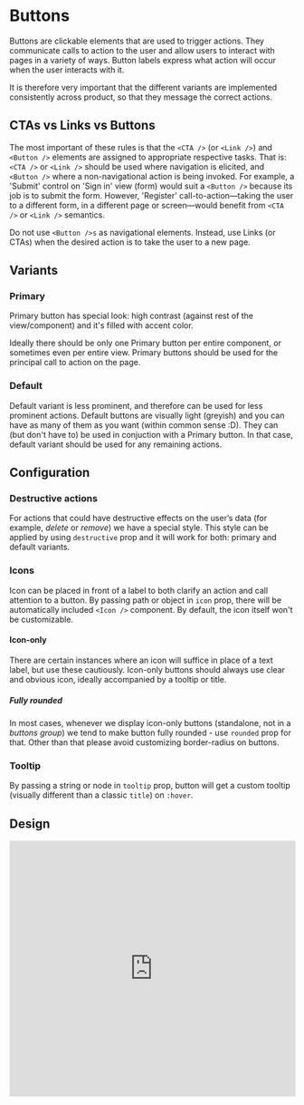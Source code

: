# Buttons

Buttons are clickable elements that are used to trigger actions. 
They communicate calls to action to the user and allow users to interact with pages in a variety of ways. 
Button labels express what action will occur when the user interacts with it.

 It is therefore very important that the different variants are implemented consistently across product, 
 so that they message the correct actions.

## CTAs vs Links vs Buttons

The most important of these rules is that the `<CTA />` (or `<Link />`) and `<Button />` elements are assigned to appropriate respective tasks. 
That is: `<CTA />` or `<Link />` should be used where navigation is elicited, and `<Button />` where a non-navigational action is being invoked.
For example, a 'Submit' control on 'Sign in' view (form) would suit a `<Button />` because its job is to submit the form. 
However, 'Register' call-to-action—taking the user to a different form, in a different page or screen—would benefit from `<CTA />` or `<Link />` semantics.

Do not use `<Button />s` as navigational elements. Instead, use Links (or CTAs) when the desired action is to take the user to a new page.

## Variants

### Primary

Primary button has special look: high contrast (against rest of the view/component) and it's filled with accent color. 

Ideally there should be only one Primary button per entire component, or sometimes even per entire view.
Primary buttons should be used for the principal call to action on the page.

### Default

Default variant is less prominent, and therefore can be used for less prominent actions.
Default buttons are visually light (greyish) and you can have as many of them as you want (within common sense :D). 
They can (but don't have to) be used in conjuction with a Primary button. In that case, default variant should be used for any remaining actions.

## Configuration

### Destructive actions

For actions that could have destructive effects on the user’s data (for example, *delete* or *remove*) we have a special style.
This style can be applied by using `destructive` prop and it will work for both: primary and default variants.

### Icons

Icon can be placed in front of a label to both clarify an action and call attention to a button. 
By passing path or object in `icon` prop, there will be automatically included `<Icon />` component.
By default, the icon itself won't be customizable.

#### Icon-only

There are certain instances where an icon will suffice in place of a text label, but use these cautiously.
Icon-only buttons should always use clear and obvious icon, ideally accompanied by a tooltip or title.

##### Fully rounded

In most cases, whenever we display icon-only buttons (standalone, not in a *buttons group*) we tend to make button fully rounded - use `rounded` prop for that.
Other than that please avoid customizing border-radius on buttons.

### Tooltip

By passing a string or node in `tooltip` prop, button will get a custom tooltip (visually different than a classic `title`) on `:hover`.

## Design

<iframe style="border: 1px solid rgba(0, 0, 0, 0.1);" width="100%" height="450" src="https://www.figma.com/embed?embed_host=share&url=https%3A%2F%2Fwww.figma.com%2Ffile%2FgHpwugeu9jFGW4d9u3ReuR%2FCrayons%3Fnode-id%3D1%253A29" allowfullscreen></iframe>
